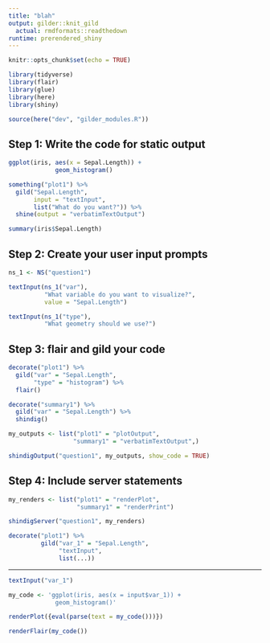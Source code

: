 ```yaml
---
title: "blah"
output: gilder::knit_gild
  actual: rmdformats::readthedown
runtime: prerendered_shiny
---
```


```r
knitr::opts_chunk$set(echo = TRUE)
```

```r
library(tidyverse)
library(flair)
library(glue)
library(here)
library(shiny)
```
```r

source(here("dev", "gilder_modules.R"))

```

## Step 1:  Write the code for static output

```r
ggplot(iris, aes(x = Sepal.Length)) +
             geom_histogram()
```

```r
something("plot1") %>%
  gild("Sepal.Length",
       input = "textInput",
       list("What do you want?")) %>%
  shine(output = "verbatimTextOutput")
```


```r
summary(iris$Sepal.Length)
```

## Step 2: Create your user input prompts

```r

ns_1 <- NS("question1")

textInput(ns_1("var"), 
          "What variable do you want to visualize?",
          value = "Sepal.Length")

textInput(ns_1("type"),
          "What geometry should we use?")

```

## Step 3: flair and gild your code

```r

decorate("plot1") %>%
  gild("var" = "Sepal.Length", 
       "type" = "histogram") %>%
  flair()

decorate("summary1") %>%
  gild("var" = "Sepal.Length") %>%
  shindig()

```

```r
my_outputs <- list("plot1" = "plotOutput", 
                  "summary1" = "verbatimTextOutput",)

shindigOutput("question1", my_outputs, show_code = TRUE)
```



## Step 4: Include server statements

```r
my_renders <- list("plot1" = "renderPlot",
                   "summary1" = "renderPrint")

shindigServer("question1", my_renders)
```


```r
decorate("plot1") %>%
         gild("var_1" = "Sepal.Length",
              "textInput",
              list(...)) 
```



----


```r
textInput("var_1")
```

```r

my_code <- 'ggplot(iris, aes(x = input$var_1)) +
             geom_histogram()'

renderPlot({eval(parse(text = my_code()))})

renderFlair(my_code())


```

